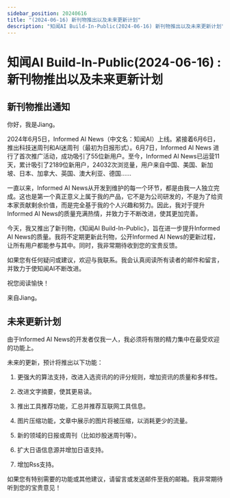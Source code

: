 ```yaml
---
sidebar_position: 20240616
title: "(2024-06-16) 新刊物推出以及未来更新计划"
description: "知闻AI Build-In-Public(2024-06-16) 新刊物推出以及未来更新计划"
---
```


# 知闻AI Build-In-Public(2024-06-16) : 新刊物推出以及未来更新计划

## 新刊物推出通知

你好，我是Jiang。

2024年6月5日，Informed AI News（中文名：知闻AI）上线。紧接着6月6日，推出科技迷周刊和AI迷周刊（最初为日报形式）。6月7日，Informed AI News 进行了首次推广活动，成功吸引了55位新用户。至今，Informed AI News已运营11天，累计吸引了2189位新用户，24032次浏览量，用户来自中国、美国、新加坡、日本、加拿大、英国、澳大利亚、德国……

一直以来，Informed AI News从开发到维护的每一个环节，都是由我一人独立完成。这也是第一个真正意义上属于我的产品，它不是为公司研发的，不是为了给资本家贡献剩余价值，而是完全基于我的个人兴趣和努力。因此，我对于提升Informed AI News的质量充满热情，并致力于不断改进，使其更加完善。

今天，我又推出了新刊物，《知闻AI Build-In-Public》，旨在进一步提升Informed AI News的质量。我将不定期更新此刊物，公开Informed AI News的更新过程，让所有用户都能参与其中。同时，我非常期待收到您的宝贵反馈。

如果您有任何疑问或建议，欢迎与我联系。我会认真阅读所有读者的邮件和留言，并致力于使知闻AI不断改进。

祝您阅读愉快！

来自Jiang。

## 未来更新计划

由于Informed AI News的开发者仅我一人，我必须将有限的精力集中在最受欢迎的功能上。

未来的更新，预计将推出以下功能：

1. 更强大的算法支持，改进入选资讯的的评分规则，增加资讯的质量和多样性。

2. 改进文字摘要，使其更易读。

3. 推出工具推荐功能，汇总并推荐互联网工具信息。

4. 图片压缩功能，文章中展示的图片将被压缩，以消耗更少的流量。

5. 新的领域的日报或周刊（比如炒股迷周刊等）。

6. 扩大日语信息源并增加日语支持。

7. 增加Rss支持。

如果您有特别需要的功能或其他建议，请留言或发送邮件至我的邮箱。我非常期待听到您的宝贵意见！